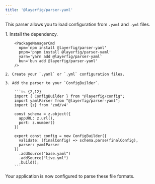 ```yaml
---
title: '@layerfig/parser-yaml'
---
```



This parser allows you to load configuration from `.yaml` and `.yml` files.

<Steps>
    1. Install the dependency.

        <PackageManagerCmd
          npm='npm install @layerfig/parser-yaml'
          pnpm='pnpm install @layerfig/parser-yaml'
          yarn='yarn add @layerfig/parser-yaml'
          bun='bun add @layerfig/parser-yaml'
        />

    2. Create your `.yaml` or `.yml` configuration files.

    3. Add the parser to your `ConfigBuilder`.

        ```ts {2,12}
        import { ConfigBuilder } from "@layerfig/config";
        import yamlParser from "@layerfig/parser-yaml";
        import {z} from 'zod/v4'

        const schema = z.object({
          appURL: z.url(),
          port: z.number()
        })

        export const config = new ConfigBuilder({
          validate: (finalConfig) => schema.parse(finalConfig),
          parser: yamlParser
        })
          .addSource("base.yaml")
          .addSource("live.yml")
          .build();
        ```
</Steps>

Your application is now configured to parse these file formats.
